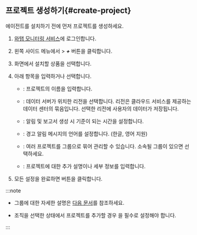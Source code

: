 ## 프로젝트 생성하기{#create-project}

에이전트를 설치하기 전에 먼저 프로젝트를 생성하세요.

1. [와탭 모니터링 서비스](https://service.whatap.io)에 로그인합니다.

1. 왼쪽 사이드 메뉴에서 <Cmdname sid="BTN07332" className="uitext" /> &gt; ***+*** <Cmdname sid='BTN06696' className='uitext'/> 버튼을 클릭합니다.

1. <Cmdname sid="TTL07073" className="uitext" /> 화면에서 설치할 상품을 선택합니다.

1. 아래 항목을 입력하거나 선택합니다.

    * <Cmdname sid="project_name" className="uitext" />: 프로젝트의 이름을 입력합니다.

    * <Cmdname sid="data_server_region" className="uitext" />: 데이터 서버가 위치한 리전을 선택합니다. 리전은 클라우드 서비스를 제공하는 데이터 센터의 묶음입니다. 선택한 리전에 사용자의 데이터가 저장됩니다.

    * <Cmdname sid="project_time_zone" className="uitext" />: 알림 및 보고서 생성 시 기준이 되는 시간을 설정합니다.

    * <Cmdname sid="TTL07727" className="uitext" />: 경고 알림 메시지의 언어를 설정합니다. (한글, 영어 지원)

    * <Cmdname sid="project_groups" className="uitext" />: 여러 프로젝트를 그룹으로 묶어 관리할 수 있습니다. 소속될 그룹이 있으면 선택하세요.

    * <Cmdname sid="project_description" className="uitext" />: 프로젝트에 대한 추가 설명이나 세부 정보를 입력합니다.

1. 모든 설정을 완료하면 <Cmdname sid="creating_a_project" className="uitext" /> 버튼을 클릭합니다.

:::note

* 그룹에 대한 자세한 설명은 [다음 문서](/project/group)를 참조하세요.

* 조직을 선택한 상태에서 프로젝트를 추가할 경우 <Cmdname sid="group_of_organization" className="uitext" />을 필수로 설정해야 합니다.

:::